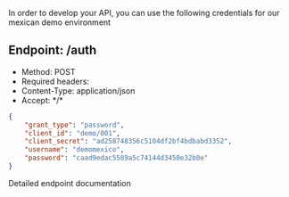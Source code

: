 In order to develop your API, you can use the following credentials for our mexican demo environment

## Endpoint: /auth
* Method: POST
* Required headers:
* Content-Type: application/json
* Accept: \*/\*

```json
{
    "grant_type": "password",
    "client_id": "demo/001",
    "client_secret": "ad258748356c5104df2bf4bdbabd3352",
    "username": "demomexico",
    "password": "caad9edac5589a5c74144d3450e32b0e"
}
```

<CardGroup cols={1}>
    <Card
        title="API Reference POST /auth"
        icon="terminal"
        href="/api-reference/endpoint/authenticate-and-receive-a-bearer-token"
    >
        Detailed endpoint documentation
    </Card>
</CardGroup>